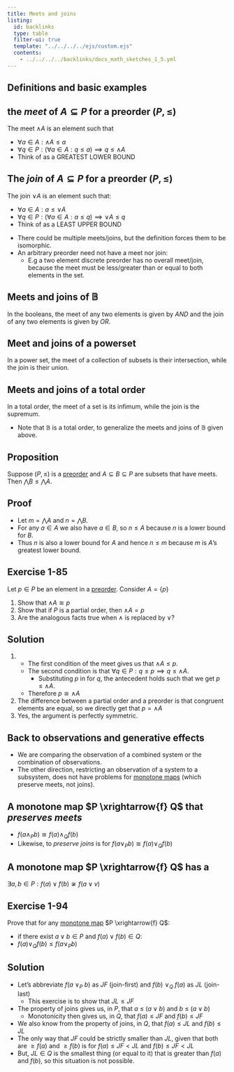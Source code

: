 ```yaml
---
title: Meets and joins
listing:
  id: backlinks
  type: table
  filter-ui: true
  template: "../../../../ejs/custom.ejs"
  contents:
    - ../../../../backlinks/docs_math_sketches_1_5.yml
---
```


## Definitions and basic examples

::: {.callout-tip icon=false collapse=false}
## the *meet* of $A \subseteq P$ for a preorder $(P, \leq)$
<div id="meet"/></div>
The meet $\wedge A$ is an element such that

- $\forall a \in A: \wedge A \leq a$
- $\forall q \in P: (\forall a \in A: q \leq a) \implies q \leq \wedge A$
- Think of as a GREATEST LOWER BOUND
:::

::: {.callout-tip icon=false collapse=false}
## The *join* of $A \subseteq P$ for a preorder $(P, \leq)$
<div id="join"/></div>
The join $\vee A$ is an element such that:

- $\forall a \in A: a \leq \vee A$
- $\forall q \in P: (\forall a \in A: a \leq q) \implies \vee A \leq q$
- Think of as a LEAST UPPER BOUND
:::

- There could be multiple meets/joins, but the definition forces them to be isomorphic.
- An arbitrary preorder need not have a meet nor join:
    - E.g a two element discrete preorder has no overall meet/join, because the meet must be less/greater than or equal to both elements in the set.

::: {.callout-caution icon=false collapse=false}
## Meets and joins of $\mathbb{B}$
<div id="meetjoin-bool"/></div>
In the booleans, the meet of any two elements is given by $AND$ and the join of any two elements is given by $OR$.
:::

::: {.callout-caution icon=false collapse=false}
## Meet and joins of a powerset
<div id="meetjoin-pset"/></div>

In a power set, the meet of a collection of subsets is their intersection, while the join is their union.
:::

::: {.callout-caution icon=false collapse=false}
## Meets and joins of a total order
<div id="meetjoin-total-order"/></div>
In a total order, the meet of a set is its infimum, while the join is the supremum.

- Note that $\mathbb{B}$ is a total order, to generalize the meets and joins of $\mathbb{B}$ given above.
:::

::: {.callout-note icon=false collapse=false}
## Proposition
<div id="meet-join-subset"/></div>
Suppose $(P,\leq)$ is a [preorder](3.qmd#preorder) and $A \subseteq B \subseteq P$ are subsets that have meets. Then $\bigwedge B \leq \bigwedge A$.

::: {.callout-note collapse=true appearance="minimal"}
## Proof
-  Let $m = \bigwedge A$ and $n = \bigwedge B$.
- For any $a \in A$ we also have $a \in B$, so $n \leq A$ because $n$ is a lower bound for $B$.
- Thus $n$ is also a lower bound for $A$ and hence $n \leq m$ because $m$ is $A$'s greatest lower bound.
:::
:::

::: {.callout-important icon=false collapse=false}
## Exercise 1-85

<div id="1-85"/></div>
Let $p \in P$ be an element in a [preorder](3.qmd#preorder). Consider $A = \{p\}$

1. Show that $\wedge A \cong p$
2. Show that if $P$ is a partial order, then $\wedge A = p$
3. Are the analogous facts true when $\wedge$ is replaced by $\vee$?

::: {.callout-note collapse=true appearance="minimal"}
## Solution
1.
    - The first condition of the meet gives us that $\wedge A \leq p$.
    - The second condition is that $\forall q \in P: q \leq p \implies q \leq \wedge A$.
        - Substituting $p$ in for $q$, the antecedent holds such that we get $p \leq \wedge A$.
    - Therefore $p \cong \wedge A$
2. The difference between a partial order and a preorder is that congruent elements are equal, so we directly get that $p = \wedge A$
3. Yes, the argument is perfectly symmetric.
:::
:::

## Back to observations and generative effects
-  We are comparing the observation of a combined system or the combination of observations.
- The other direction, restricting an observation of a system to a subsystem, does not have problems for [monotone maps](4.qmd#monotone-map) (which preserve meets, not joins).


::: {.callout-tip icon=false collapse=false}
## A monotone map $P \xrightarrow{f} Q$ that *preserves meets*

<div id="mono-preserve-meet"/></div>
-  $f(a \land_P b) \cong f(a) \land_Q f(b)$
- Likewise, to *preserve joins* is for $f(a \lor_P b) \cong f(a) \lor_Q f(b)$
:::


::: {.callout-tip icon=false collapse=false}
## A monotone map $P \xrightarrow{f} Q$ has a \emph{generative effect}

<div id="generative-effect"/></div>
$\exists a,b \in P: f(a) \lor f(b) \not\cong f(a \lor v)$
:::


::: {.callout-important icon=false collapse=false}
## Exercise 1-94

<div id="1-94"/></div>
Prove that for any [monotone map](4.qmd#monotone-map) $P \xrightarrow{f} Q$:

- if there exist $a \lor b \in P$ and $f(a) \lor f(b) \in Q$:
- $f(a) \lor_Q f(b) \leq f(a \lor_P b)$

::: {.callout-note collapse=true appearance="minimal"}
## Solution

-  Let's abbreviate $f(a\ \lor_P\ b)$ as $JF$ (join-first) and $f(b)\ \lor_Q\  f(a)$ as $JL$ (join-last)
    - This exercise is to show that $JL \leq JF$
- The property of joins gives us, in $P$, that $a\ \leq\ (a \lor b)$ and $b\ \leq\ (a \lor b)$
    - Monotonicity then gives us, in $Q$, that $f(a) \leq JF$ and $f(b) \leq JF$
- We also know from the property of joins, in $Q$, that $f(a) \leq JL$ and $f(b) \leq JL$
- The only way that $JF$ could be strictly smaller than $JL$, given that both are $\geq f(a)$ and $\geq f(b)$ is for $f(a) \leq JF < JL$ and  $f(b) \leq JF < JL$
- But, $JL \in Q$ is the smallest thing (or equal to it) that is greater than $f(a)$ and $f(b)$, so this situation is not possible.

:::
:::

